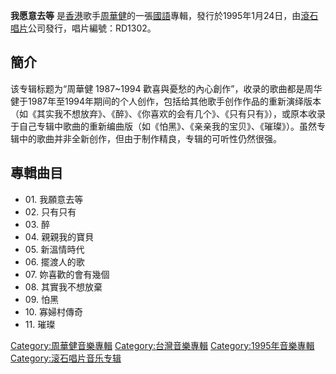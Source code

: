 {{unreferenced|time=2012-06-22T03:18:51+00:00}}
{{Infobox album <!-- See Wikipedia:WikiProject_Albums -->
| name       = 我愿意去等
| type       = [[專輯|專輯]]
| artist     = [[周華健|周華健]]
| cover      = 我愿意去等.jpg
<!-- 未知參數 | background = orange -->
| released   = 1995年1月24日
| recorded   = 
| genre      = 中文流行
| length     = 45分7秒
| label      = [[滾石唱片|滾石唱片]]
<!-- 未知參數 | number     = RD1302 -->
| producer   = 
| prev_title = [[有弦相聚|有弦相聚]]
| prev_year  = 1994
| next_title = [[弦途有你_(專輯)|弦途有你]]
| next_year  = 1995
}}
'''我愿意去等''' 是[[香港|香港]]歌手[[周華健|周華健]]的一張[[國語|國語]]專輯，發行於1995年1月24日，由[[滾石唱片|滾石唱片]]公司發行，唱片編號：RD1302。

==簡介==
该专辑标题为“周華健 1987~1994 歡喜與憂愁的內心創作”，收录的歌曲都是周华健于1987年至1994年期间的个人创作，包括给其他歌手创作作品的重新演绎版本（如《其实我不想放弃》、《醉》、《你喜欢的会有几个》、《只有只有》），或原本收录于自己专辑中歌曲的重新编曲版（如《怕黑》、《亲亲我的宝贝》、《璀璨》）。虽然专辑中的歌曲并非全新创作，但由于制作精良，专辑的可听性仍然很强。

==專輯曲目==
*01. 我願意去等 
*02. 只有只有 
*03. 醉 
*04. 親親我的寶貝 
*05. 新溫情時代 
*06. 擺渡人的歌 
*07. 妳喜歡的會有幾個 
*08. 其實我不想放棄 
*09. 怕黑 
*10. 寡婦村傳奇 
*11. 璀璨  

[[Category:周華健音樂專輯|Category:周華健音樂專輯]]
[[Category:台灣音樂專輯|Category:台灣音樂專輯]]
[[Category:1995年音樂專輯|Category:1995年音樂專輯]]
[[Category:滚石唱片音乐专辑|Category:滚石唱片音乐专辑]]